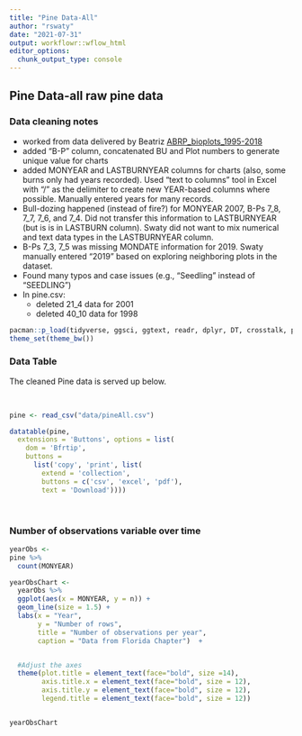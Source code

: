 ```yaml
---
title: "Pine Data-All"
author: "rswaty"
date: "2021-07-31"
output: workflowr::wflow_html
editor_options:
  chunk_output_type: console
---
```

## Pine Data-all raw pine data


### Data cleaning notes
* worked from data delivered by Beatriz [ABRP_bioplots_1995-2018](https://tnc.box.com/s/elj2a00eq374a8vjho9i0hx0v6utdg12)
* added "B-P" column, concatenated BU and Plot numbers to generate unique value for charts
* added MONYEAR and LASTBURNYEAR columns for charts (also, some burns only had years recorded).  Used "text to columns" tool in Excel with "/" as the delimiter to create new YEAR-based columns where possible.  Manually entered years for many records.
* Bull-dozing happened (instead of fire?) for MONYEAR 2007, B-Ps 7_8, 7_7, 7_6, and 7_4.  Did not transfer this information to LASTBURNYEAR (but is is in LASTBURN column). Swaty did not want to mix numerical and text data types in the LASTBURNYEAR column.
* B-Ps 7_3, 7_5 was missing MONDATE information for 2019.  Swaty manually entered "2019" based on exploring neighboring plots in the dataset.
* Found many typos and case issues (e.g., "Seedling" instead of "SEEDLING")
* In pine.csv:
    * deleted 21_4 data for 2001
    * deleted 40_10 data for 1998


```r
pacman::p_load(tidyverse, ggsci, ggtext, readr, dplyr, DT, crosstalk, plotly, ggforce, slickR)
theme_set(theme_bw())
```


### Data Table
The cleaned Pine data is served up below.  

<br>

```r
pine <- read_csv("data/pineAll.csv")

datatable(pine,
  extensions = 'Buttons', options = list(
    dom = 'Bfrtip',
    buttons = 
      list('copy', 'print', list(
        extend = 'collection',
        buttons = c('csv', 'excel', 'pdf'),
        text = 'Download'))))
```

<br>

### Number of observations variable over time


```r


yearObs <-
pine %>%
  count(MONYEAR)

yearObsChart <-
  yearObs %>%
  ggplot(aes(x = MONYEAR, y = n)) +
  geom_line(size = 1.5) +
  labs(x = "Year",
       y = "Number of rows",
       title = "Number of observations per year",
       caption = "Data from Florida Chapter")  +


  #Adjust the axes
  theme(plot.title = element_text(face="bold", size =14),
        axis.title.x = element_text(face="bold", size = 12),
        axis.title.y = element_text(face="bold", size = 12),
        legend.title = element_text(face="bold", size = 12))


yearObsChart
```
